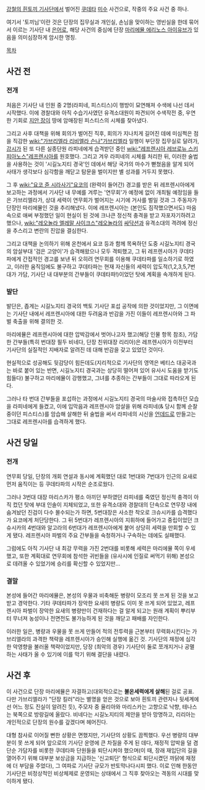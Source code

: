 [[강철의 흰토끼 기사단]]에서 벌어진 [[쿠데타]] [[미수]] 사건으로, 작중의 주요 사건 중 하나. 

여기서 '토끼님'이란 것은 단장의 집무실과 개인실, 손님을 맞이하는 영빈실을 한데 묶어서 이르는 기사단 내 [[은어]]로, 해당 사건의 중심에 단장 [[마리에뮬 에리노스 아이유브]]가 있음을 의미심장하게 암시한 명칭.

[[목차]]
== 사건 전 ==
=== 전개 ===
처음은 기사단 내 인원 중 2명(라피네, 피스티스)이 행방이 묘연해져 수색에 나선 데서 시작했다. 이에 경찰대와 아직 수습기사였던 유격소대원이 파견되어 수색작전 중, 우연한 기회로 [[지안 장]]이 땅에 암매장된 피스티스의 시체를 찾아냈다. 

그리고 사후 대책을 위해 회의가 벌어진 직후, 회의가 지나치게 길어진 데에 미심쩍은 점을 직감한 [[wiki:"가브리엘라 리비엘라 슨나"가브리엘라]] 일행이 부단장 집무실로 달려가, [[강시]]가 된 또 다른 실종단원 라피네에게 습격받던 중인 [[wiki:"레프렌시아 레브로뉴 스키피아노스"레프렌시아]]를 원호했다. 그리고 겨우 라피네의 시체를 처리한 뒤, 이러한 술법을 사용하는 것이 '시길노지티 경국'인 데에서 해당 국가의 마수가 뻗쳤음을 알게 되어 사태가 생각보다 심각함을 깨닫고 탐문을 벌이지만 별 성과를 거두지 못했다. 

그 후 [[wiki:"요코 쥰 시라사기"요코]]의 (완력이 들어간) 경고를 받은 뒤 레프렌시아에게 보고하는 과정에서 기사단 내 무예를 겨루는 '연무회'가 예정에 없이 개최될 예정임을 들은 가브리엘라가, 상대 세력이 연무회가 벌어지는 시기에 거사를 벌일 것과 그 주동자가 단장인 마리에뮬인 것을 추리해냈다. 이에 레프렌시아는 (본인도 짐작했으면서도) 마음속으로 애써 부정했던 일이 현실이 된 것에 크나큰 정신적 충격을 받고 자포자기하려고 했으나, [[wiki:"레오놀라 엘레말 사이크스"레오놀라]]의 [[싸닥션]]과 유격소대의 격려에 정신을 추스리고 변란의 진압을 결심한다. 

그리고 대책을 논의하기 위해 온천에서 요코 등과 함께 목욕하던 도중 시길노지티 경국의 암살부대 '검은 고양이'가 습격해왔으나 모두 격퇴했고, 그 뒤 레프렌시아가 쿠데타 파에게 간접적인 경고를 보낸 뒤 오히려 연무회를 이용해 쿠데타파를 일소하기로 하였고, 이러한 움직임에도 불구하고 쿠데타파는 현재 자신들의 세력이 압도적(1,2,3,5,7번대가 가담, 기사단 내 대부분의 간부들이 쿠데타파!)이었던 탓에 계획을 속개하게 된다.

=== 발단 ===
발단은, 좁게는 시길노지티 경국의 백토 기사단 포섭 공작에 의한 것이었지만, 그 이면에는 기사단 내에서 레프렌시아에 대한 두려움과 반감을 가진 이들이 레프렌시아와 그 파벌 축출을 위해 결의한 것. 

마리에뮬은 레프렌시아에 대한 압박감에서 벗어나고자 했고(해당 인물 항목 참조), 가담한 간부들(특히 번대장 필두 비네다, 단장 친위대장 리리아)은 레프렌시아가 이전부터 기사단의 실질적인 지배자로 알려진 데 대해 반감을 갖고 있었던 것이다. 

현실적으로 성공해도 뒷감당이 힘든데도(지리적으로 기사단의 영역은 베티스 대공국과는 바로 붙어 있는 반면, 시길노지티 경국과는 상당히 떨어져 있어 유사시 도움을 받기도 힘들다) 불구하고 마리에뮬이 강행했고, 그녀를 추종하는 간부들이 그대로 따라오게 된다. 

그러나 타 번대 간부들을 포섭하는 과정에서 시길노지티 경국의 마술사와 접촉하던 모습을 라피네에게 들켰고, 이에 입막음과 레프렌시아 암살을 위해 라피네(& 당시 함께 순찰중이던 피스티스)를 암습해 살해한 뒤 술법을 써서 라피네의 시신을 [[언데드]]로 만들고는 그대로 레프렌시아를 습격하게 했다. 

== 사건 당일 == 
=== 전개 ===
연무회 당일, 단장의 개회 연설과 동시에 계획했던 대로 1번대와 7번대가 인근의 요새로 먼저 움직이는 등 쿠데타파의 시작은 순조로웠다. 

그러나 3번대 대장 마리스카가 평소 아끼던 부하였던 라피네를 죽였던 정신적 충격이 아직 컸던 탓에 부대 인솔이 지체되었고, 또한 유격소대와 경찰대의 단속으로 연무장 내에 숨겨놨던 진검이 다수 몰수되는가 하면, 5번대장은 사소한 착오로 크슈시카를 습격했다가 요코에게 처단당한다. 그 뒤 5번대가 레프렌시아의 지휘하에 들어가고 중립이었던 크슈시카의 4번대와 알고라의 6번대가 레프렌시아에게 붙어 상당히 세력을 만회할 수 있게 됐다. 레프렌시아 파벌의 주요 간부들을 숙청하거나 구속하는 데에도 실패했다.  

그럼에도 아직 기사단 내 최강 무력을 가진 2번대를 비롯해 세력은 마리에뮬 쪽이 우세했고, 또한 계획대로 연무회에 참석한 귀빈들을 (유사시에 인질로 써먹기 위해) 본성으로 데려올 수 있었기에 승리를 확신할 수 있었지만...

=== 결말 ===
본성에 들어간 마리에뮬은, 본성의 우물과 비축해둔 병량이 모조리 못 쓰게 된 것을 보고받고 경악한다. 기타 쿠데타파가 장악한 요새의 병량도 이미 못 쓰게 되어 있었고, 레프렌시아 파벌이 장악한 요새의 병량만이 건재하다는 걸 알게 되고는 원래 계획이 뿌리부터 무너져 농성이나 전면전도 불가능하게 된 것을 깨닫고 패배를 자인한다. 

이러한 일은, 병량과 우물을 못 쓰게 만들어 적의 전투력을 근본부터 무력화시킨다는 가브리엘라의 과격한 책략을 레프렌시아가 승인해 실행에 옮긴 것. 기사단의 재정에 심각한 악영향을 불러올 책략이었지만, 당장 (최악의 경우) 기사단이 둘로 쪼개지거나 공멸하는 사태가 올 수 있기에 이를 막기 위해 결단을 내렸다. 

== 사건 후 ==
이 사건으로 단장 마리에뮬은 자결하고(대외적으로는 '''불온세력에게 살해'''된 걸로 공표. 다만 가브리엘라가 "단장 킬러"라는 별명을 얻은 것으로 보아 흰토끼 관련자나 뒷세계에선 어느 정도 진실이 알려진 듯), 주모자 중 율리아와 마리스카는 고향으로 낙향, 테나스는 북쪽으로 방랑길에 올랐다. 비네다는 시길노지티의 제안을 받아 망명하고, 리리아는 개인적으로 단장의 원수를 갚겠다며 헤어진다. 

대형 참사로 이어질 뻔한 상황은 면했지만, 기사단의 상황도 끔찍했다. 우선 병량의 대부분이 못 쓰게 되어 앞으로의 기사단 운영에 큰 차질을 주게 된 데다, 재정적 압박을 덜 겸 단순 가담자를 비롯한 쿠데타파 단원들을 퇴단시켜야 했으며(이 때, 장래 재입단의 길을 열어주기 위해 대부분 보상금을 지급하는 '신고퇴단' 형식으로 퇴단시켰던 까닭에 재정에 더 부담을 주었다), 그 여파로 기사단 규모가 반토막나다시피 했다. 이로 인해 한동안 기사단은 비정상적인 비상체제로 운영되는 상태에서 그 직후 찾아오는 격동의 시대를 맞이하게 됐다. 
